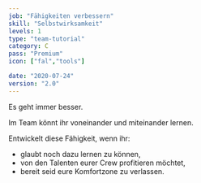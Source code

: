 ```yaml
---
job: "Fähigkeiten verbessern"
skill: "Selbstwirksamkeit"
levels: 1
type: "team-tutorial"
category: C
pass: "Premium"
icon: ["fal","tools"]

date: "2020-07-24"
version: "2.0"
---
```


Es geht immer besser.

Im Team könnt ihr voneinander und miteinander lernen.

Entwickelt diese Fähigkeit, wenn ihr:

* glaubt noch dazu lernen zu können,
* von den Talenten eurer Crew profitieren möchtet,
* bereit seid eure Komfortzone zu verlassen.